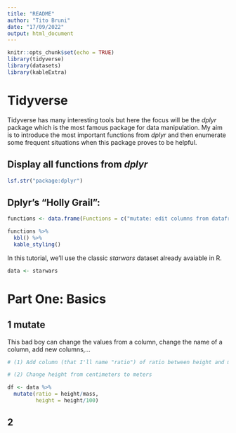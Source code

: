 ```yaml
---
title: "README"
author: "Tito Bruni"
date: "17/09/2022"
output: html_document
---
```


```r
knitr::opts_chunk$set(echo = TRUE)
library(tidyverse)
library(datasets)
library(kableExtra)
```

# Tidyverse

Tidyverse has many interesting tools but here the focus will be the *dplyr* package which is the most famous package for data manipulation. My aim is to introduce the most important functions from *dplyr* and then enumerate some frequent situations when this package proves to be helpful. 

## Display all functions from *dplyr*

```r
lsf.str("package:dplyr")  
```

## Dplyr's "Holly Grail":

```r
functions <- data.frame(Functions = c("mutate: edit columns from dataframe","select: selects columns from dataframe", "filter: select lines that obey some condition applied to a column","rename: renames columns","group_by: identifies groups within one column ","summarise: usually used with group_by to generate statistics for groups from a column"))
```

```r
functions %>%
  kbl() %>%
  kable_styling()
```

In this tutorial, we'll use the classic *starwars* dataset already avaiable in R.

```r
data <- starwars
```

# Part One: Basics

## 1 mutate

This bad boy can change the values from a column, change the name of a column, add new columns,...

```r
# (1) Add column (that I'll name "ratio") of ratio between height and mass

# (2) Change height from centimeters to meters

df <- data %>%
  mutate(ratio = height/mass,
         height = height/100)
```

## 2 





